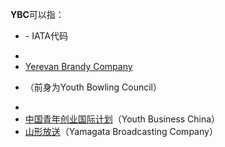 '''YBC'''可以指：

*{{link-en|贝科莫机场|Baie-Comeau Airport}} - IATA代码
*{{link-en|Yale Babylonian Collection|Yale Babylonian Collection}}
*[[葉里溫白蘭地公司|Yerevan Brandy Company]]
*{{link-en|Youth Bowling Canada|Youth Bowling Canada}}（前身为Youth Bowling Council）
*{{lang|en|Youth Bowling Clubs}}
*[[中国青年创业国际计划|中国青年创业国际计划]]（Youth Business China）
*[[山形放送|山形放送]]（Yamagata Broadcasting Company）

{{disambig}}